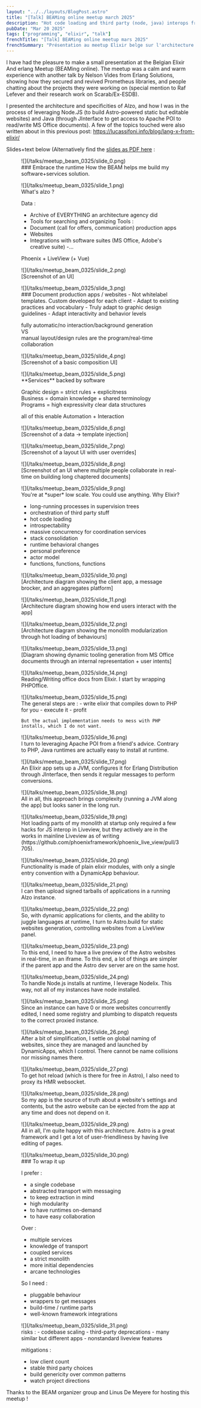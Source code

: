 ```yaml
---
layout: "../../layouts/BlogPost.astro"
title: "[Talk] BEAMing online meetup march 2025"
description: "Hot code loading and third party (node, java) interops from Elixir"
pubDate: "Mar 20 2025"
tags: ["programming", "elixir", "talk"]
frenchTitle: "[Talk] BEAMing online meetup mars 2025"
frenchSummary: "Présentation au meetup Elixir belge sur l'architecture d'Alzo et l'intégration de langages externes. Hot code loading, Node.js et Java depuis Elixir. Comment orchestrer plusieurs runtimes depuis la BEAM."
---
```


I have had the pleasure to make a small presentation at the Belgian Elixir And erlang Meetup (BEAMing online). The meetup was a calm and warm experience with another talk by Nelson Vides from Erlang Solutions, showing how they secured and revived Prometheus libraries, and people chatting about the projects they were working on (special mention to Raf Lefever and their research work on Scarab/Ex-ESDB).

I presented the architecture and specificities of Alzo, and how I was in the process of leveraging Node.JS (to build Astro-powered static but editable websites) and Java (through JInterface to get access to Apache POI to read/write MS Office documents). A few of the topics touched were also written about in this previous post: https://lucassifoni.info/blog/lang-x-from-elixir/

Slides+text below (Alternatively find the [slides as PDF here](/talks/meetup/beam_0325/slides.pdf) :

<figure class="slide">
![](/talks/meetup_beam_0325/slide_0.png)
<figcaption>
### Embrace the runtime
How the BEAM helps me build my software+services solution.
</figcaption>
</figure>

<figure class="slide">
![](/talks/meetup_beam_0325/slide_1.png)
<figcaption>
What's alzo ?

Data :
- Archive of EVERYTHING an architecture agency did
- Tools for searching and organizing Tools :
- Document (call for offers, communication) production apps
- Websites
- Integrations with software suites (MS Office, Adobe's creative suite)
-...

Phoenix + LiveView (+ Vue)
</figcaption>
</figure>

<figure class="slide">
![](/talks/meetup_beam_0325/slide_2.png)
<figcaption>
    [Screenshot of an UI]
</figcaption>
</figure>
<figure class="slide">
![](/talks/meetup_beam_0325/slide_3.png)
<figcaption>
### Document production apps / websites
- Not whitelabel templates. Custom developed for each client
- Adapt to existing practices and vocabulary
- Truly adapt to graphic design guidelines
- Adapt interactivity and behavior levels

fully automatic/no interaction/background generation<br/>
VS<br/>
manual layout/design rules are the program/real-time collaboration
</figcaption>
</figure>
<figure class="slide">
![](/talks/meetup_beam_0325/slide_4.png)
<figcaption>
    [Screenshot of a basic composition UI]
</figcaption>
</figure>
<figure class="slide">
![](/talks/meetup_beam_0325/slide_5.png)
<figcaption>
**Services** backed by software

Graphic design = strict rules + explicitness<br/>
Business = domain knowledge + shared terminology<br/>
Programs = high expressivity clear data structures

all of this enable Automation + Interaction
</figcaption>
</figure>
<figure class="slide">
![](/talks/meetup_beam_0325/slide_6.png)
<figcaption>
    [Screenshot of a data -> template injection]
</figcaption>
</figure>
<figure class="slide">
![](/talks/meetup_beam_0325/slide_7.png)
<figcaption>
    [Screenshot of a layout UI with user overrides]
</figcaption>
</figure>
<figure class="slide">
![](/talks/meetup_beam_0325/slide_8.png)
<figcaption>
    [Screenshot of an UI where multiple people collaborate in real-time on building long chaptered documents]
</figcaption>
</figure>
<figure class="slide">
![](/talks/meetup_beam_0325/slide_9.png)
<figcaption>
You're at *super* low scale. You could use anything. Why Elixir?

- long-running processes in supervision trees
- orchestration of third party stuff
- hot code loading
- introspectability
- massive concurrency for coordination services
- stack consolidation
- runtime behavioral changes
- personal preference
- actor model
- functions, functions, functions
</figcaption>
</figure>
<figure class="slide">
![](/talks/meetup_beam_0325/slide_10.png)
<figcaption>
    [Architecture diagram showing the client app, a message brocker, and an aggregates platform]
</figcaption>
</figure>
<figure class="slide">
![](/talks/meetup_beam_0325/slide_11.png)
<figcaption>
    [Architecture diagram showing how end users interact with the app]
</figcaption>
</figure>
<figure class="slide">
![](/talks/meetup_beam_0325/slide_12.png)
<figcaption>
    [Architecture diagram showing the monolith modularization through hot loading of behaviours]
</figcaption>
</figure>
<figure class="slide">
![](/talks/meetup_beam_0325/slide_13.png)
<figcaption>
    [Diagram showing dynamic tooling generation from MS Office documents through an internal representation + user intents]
</figcaption>
</figure>
<figure class="slide">
![](/talks/meetup_beam_0325/slide_14.png)
<figcaption>
    Reading/Writing office docs from Elixir. I start by wrapping PHPOffice.
</figcaption>
</figure>
<figure class="slide">
![](/talks/meetup_beam_0325/slide_15.png)
<figcaption>
    The general steps are :
    - write elixir that compiles down to PHP for you
    - execute it
    - profit

    But the actual implementation needs to mess with PHP installs, which I do not want.
</figcaption>
</figure>
<figure class="slide">
![](/talks/meetup_beam_0325/slide_16.png)
<figcaption>
    I turn to leveraging Apache POI from a friend's advice. Contrary to PHP, Java runtimes are actually easy to install at runtime.
</figcaption>
</figure>
<figure class="slide">
![](/talks/meetup_beam_0325/slide_17.png)
<figcaption>
    An Elixir app sets up a JVM, configures it for Erlang Distribution through JInterface, then sends it regular messages to perform conversions.
</figcaption>
</figure>
<figure class="slide">
![](/talks/meetup_beam_0325/slide_18.png)
<figcaption>
    All in all, this approach brings complexity (running a JVM along the app) but looks saner in the long run.
</figcaption>
</figure>
<figure class="slide">
![](/talks/meetup_beam_0325/slide_19.png)
<figcaption>
    Hot loading parts of my monolith at startup only required a few hacks for JS interop in Liveview, but they actively are in the works in mainline Liveview as of writing (https://github.com/phoenixframework/phoenix_live_view/pull/3705).
</figcaption>
</figure>
<figure class="slide">
![](/talks/meetup_beam_0325/slide_20.png)
<figcaption>
    Functionality is made of plain elixir modules, with only a single entry convention with a DynamicApp behaviour.
</figcaption>
</figure>
<figure class="slide">
![](/talks/meetup_beam_0325/slide_21.png)
<figcaption>
    I can then upload signed tarballs of applications in a running Alzo instance.
</figcaption>
</figure>
<figure class="slide">
![](/talks/meetup_beam_0325/slide_22.png)
<figcaption>
    So, with dynamic applications for clients, and the ability to juggle languages at runtime, I turn to Astro.build for static websites generation, controlling websites from a LiveView panel.
</figcaption>
</figure>
<figure class="slide">
![](/talks/meetup_beam_0325/slide_23.png)
<figcaption>
    To this end, I need to have a live preview of the Astro websites in real-time, in an iframe. To this end, a lot of things are simpler if the parent app and the Astro dev server are on the same host.
</figcaption>
</figure>
<figure class="slide">
![](/talks/meetup_beam_0325/slide_24.png)
<figcaption>
    To handle Node.js installs at runtime, I leverage Nodelix. This way, not all of my instances have node installed.
</figcaption>
</figure>
<figure class="slide">
![](/talks/meetup_beam_0325/slide_25.png)
<figcaption>
    Since an instance can have 0 or more websites concurrently edited, I need some registry and plumbing to dispatch requests to the correct proxied instance.
</figcaption>
</figure>
<figure class="slide">
![](/talks/meetup_beam_0325/slide_26.png)
<figcaption>
    After a bit of simplification, I settle on global naming of websites, since they are managed and launched by DynamicApps, which I control. There cannot be name collisions nor missing names there.
</figcaption>
</figure>
<figure class="slide">
![](/talks/meetup_beam_0325/slide_27.png)
<figcaption>
    To get hot reload (which is there for free in Astro), I also need to proxy its HMR websocket.
</figcaption>
</figure>
<figure class="slide">
![](/talks/meetup_beam_0325/slide_28.png)
<figcaption>
    So my app is the source of truth about a website's settings and contents, but the astro website can be ejected from the app at any time and does not depend on it.
</figcaption>
</figure>
<figure class="slide">
![](/talks/meetup_beam_0325/slide_29.png)
<figcaption>
    All in all, I'm quite happy with this architecture. Astro is a great framework and I get a lot of user-friendliness by having live editing of pages.
</figcaption>
</figure>
<figure class="slide">
![](/talks/meetup_beam_0325/slide_30.png)
<figcaption>
### To wrap it up

I prefer :
- a single codebase
- abstracted transport with messaging
- to keep extraction in mind
- high modularity
- to have runtimes on-demand
- to have easy collaboration

Over :
- multiple services
- knowledge of transport
- coupled services
- a strict monolith
- more initial dependencies
- arcane technologies

So I need :
- pluggable behaviour
- wrappers to get messages
- build-time / runtime parts
- well-known framework integrations
</figcaption>
</figure>
<figure class="slide">
![](/talks/meetup_beam_0325/slide_31.png)
<figcaption>
risks :
- codebase scaling
- third-party deprecations
- many similar but different apps
- nonstandard liveview features

mitigations :
- low client count
- stable third party choices
- build genericity over common patterns
- watch project directions
</figcaption>
</figure>

Thanks to the BEAM organizer group and Linus De Meyere for hosting this meetup !
